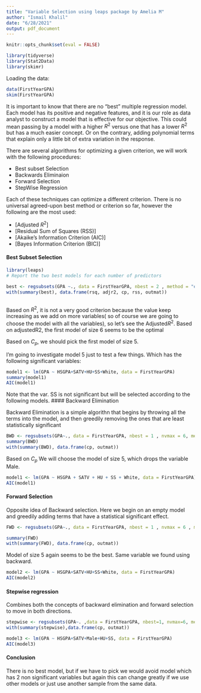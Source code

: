 ```yaml
---
title: "Variable Selection using leaps package by Amelia M"
author: "Ismail Khalil"
date: "6/28/2021"
output: pdf_document
---
```


```r
knitr::opts_chunk$set(eval = FALSE)
```



```r
library(tidyverse)
library(Stat2Data)
library(skimr)
```

 Loading the data:
 
 ```r
 data(FirstYearGPA)
 skim(FirstYearGPA)
 ```
 
 It is important to know that there are no "best" multiple regression model. Each model has its positive and negative features, and it is our role as data analyst to construct a model that is effective for our objective. This could mean passing by a model with a higher $R^2$ versus one that has a lower $R^2$ but has a much easier concept. Or on the contrary, adding polynomial terms that explain only a little bit of extra variation in the response. 
 
There are several algorithms for optimizing a given criterion, we will work with the following procedures:

* Best subset Selection 
* Backwards Eliminaion  
* Forward Selection 
* StepWise Regression 

Each of these techniques can optimize a different criterion. There is no universal agreed-upon best method or criterion so far, however the following are the most used:

- [Adjusted $R^2$]
- [Residual Sum of Squares (RSS)]
- [Akaike's Information Criterion (AIC)]
- [Bayes Information Criterion (BIC)]

#### Best Subset Selection 
```r
library(leaps)
# Report the two best models for each number of predictors

best <- regsubsets(GPA ~., data = FirstYearGPA, nbest = 2 , method = "exhaustive")
with(summary(best), data.frame(rsq, adjr2, cp, rss, outmat))



```

Based on $R^2$, it is not a very good criterion because the value keep increasing as we add on more variables( so of course we are going to choose the model with all the variables), so let's see the Adjusted$R^2$.
Based on adjustedR2, the first model of size 6 seems to be the optimal

Based on $C_p$, we should pick the first model of size 5.

I'm going to investigate model 5 just to test a few things. Which has the following significant variables:

```r

model1 <- lm(GPA ~ HSGPA+SATV+HU+SS+White, data = FirstYearGPA)
summary(model1)
AIC(model1)
```
Note that the var. SS is not significant but will be selected according to the following models. 
#### Backward Elimination 

Backward Elimination is a simple algorithn that begins by throwing all the terms into the model, and then greedily removing the ones that are least statistically significant 

```r

BWD <- regsubsets(GPA~., data = FirstYearGPA, nbest = 1 , nvmax = 6, method = "backward")
summary(BWD)
with(summary(BWD), data.frame(cp, outmat))
```

Based on $C_p$ We will choose the model of size 5, which drops the variable Male. 

```r

model1 <- lm(GPA ~ HSGPA + SATV + HU + SS + White, data = FirstYearGPA)
AIC(model1)


```
#### Forward Selection 

Opposite idea of Backward selection. Here we begin on an empty model and greedily adding terms that have a statistical significant effect. 

```r
FWD <- regsubsets(GPA~., data = FirstYearGPA, nbest = 1 , nvmax = 6 , method = "forward")

summary(FWD)
with(summary(FWD), data.frame(cp, outmat))
```

Model of size 5 again seems to be the best. Same variable we found using backward. 
```r
model2 <- lm(GPA ~ HSGPA+SATV+HU+SS+White, data = FirstYearGPA)
AIC(model2)
```


#### Stepwise regression 

Combines both the concepts of backward elimination and forward selection to move in both directions. 

```r
stepwise <- regsubsets(GPA~. ,data = FirstYearGPA, nbest=1, nvmax=6, method = "seqrep")
with(summary(stepwise),data.frame(cp, outmat))

```

```r
model3 <- lm(GPA ~ HSGPA+SATV+Male+HU+SS, data = FirstYearGPA)
AIC(model3)
```

#### Conclusion 

There is no best model, but if we have to pick we would avoid model  which has 2 non significant variables but again this can change greatly if we use other models or just use another sample from the same data. 
